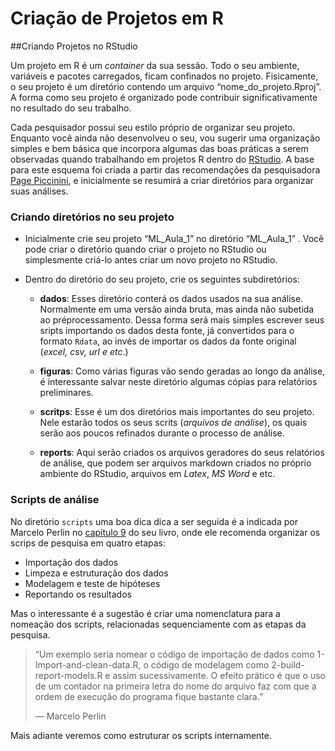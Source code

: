# Criação de Projetos em R


##Criando Projetos no RStudio

Um projeto em R é um *container* da sua sessão.  Todo o seu ambiente, variáveis e pacotes carregados, ficam confinados no projeto.  Fisicamente, o seu projeto é um diretório contendo um arquivo "nome_do_projeto.Rproj".  A forma como seu projeto é organizado pode contribuir significativamente no resultado do seu trabalho.

Cada pesquisador possui seu estilo próprio de organizar seu projeto.  Enquanto você ainda não desenvolveu o seu, vou sugerir uma organização simples e bem básica que incorpora algumas das boas práticas a serem observadas quando trabalhando em projetos R dentro do [RStudio](www.rstudio.com).  A base para este esquema foi criada a partir das recomendações da pesquisadora  [Page Piccinini](https://datascienceplus.com/author/page-piccinini/), e inicialmente se resumirá a criar diretórios para organizar suas análises. 


### Criando diretórios no seu projeto
- Inicialmente crie seu projeto "ML_Aula_1" no diretório "ML_Aula_1" .
Você pode criar o diretório quando criar o projeto no RStudio ou simplesmente criá-lo antes criar um novo projeto no RStudio.

- Dentro do diretório do seu projeto, crie os seguintes subdiretórios:


     - **dados**:  Esses diretório conterá os dados usados na sua análise.  Normalmente em uma versão ainda bruta, mas ainda não subetida ao préprocessamento.  Dessa forma será mais simples escrever seus sripts importando os dados desta fonte, já convertidos para o formato `Rdata`, ao invés de importar os dados da fonte original (*excel, csv, url e etc*.)    

     - **figuras**: Como várias figuras vão sendo geradas ao longo da análise, é interessante salvar neste diretório algumas cópias para relatórios preliminares.
  
     - **scritps**:  Esse é um dos diretórios mais importantes do seu projeto.  Nele estarão todos os seus scrits (*arquivos de análise*), os quais serão aos poucos refinados durante o processo de análise.
  
     - **reports**: Aqui serão criados os arquivos geradores do seus relatórios de análise, que podem ser arquivos markdown criados no próprio ambiente do RStudio, arquivos em *Latex*, *MS Word* e etc.


### Scripts de análise

No diretório `scripts` uma boa dica dica a ser seguida é a indicada por Marcelo Perlin no [capítulo 9](https://msperlin.github.io/pmdfR-Online/desenvolvendo-scripts-de-pesquisa.html#a-estrutura-de-um-script-de-pesquisa) do seu livro, onde ele recomenda organizar os scrips de pesquisa em quatro etapas:

- Importação dos dados
- Limpeza e estruturação dos dados
- Modelagem e teste de hipóteses
- Reportando os resultados

Mas o interessante é  a sugestão é criar uma nomenclatura para a nomeação dos scripts, relacionadas sequenciamente com as etapas da pesquisa. 

> "Um exemplo seria nomear o código de importação de dados como 1-Import-and-clean-data.R, o código de modelagem como 2-build-report-models.R e assim sucessivamente. O efeito prático é que o uso de um contador na primeira letra do nome do arquivo faz com que a ordem de execução do programa fique bastante clara."
>
> --- Marcelo Perlin

Mais adiante veremos como estruturar os scripts internamente. 

